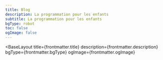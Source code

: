 ```yaml
---
title: Blog
description: La programmation pour les enfants
subtitle: La programmation pour les enfants
bgType: robot
toc: false
ogImage: false
---
```



<BaseLayout
  title={frontmatter.title}
  description={frontmatter.description}
  bgType={frontmatter.bgType}
  ogImage={frontmatter.ogImage}
>
  <StandardLayout title={frontmatter.title} subtitle={frontmatter.subtitle}>
    <ListView slot="list" pageToc={frontmatter.toc} collectionType="blog" />
  </StandardLayout>
</BaseLayout>
